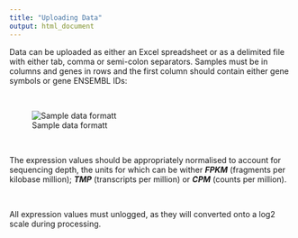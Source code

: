 ```yaml
---
title: "Uploading Data"
output: html_document
---
```


Data can be uploaded as either an Excel spreadsheet or as a delimited file with either tab, comma or semi-colon separators. Samples must be in columns and genes in rows and the first column should contain either gene symbols or gene ENSEMBL IDs:

<br>

![Sample data formatt](../../www/Example_input.png)

<br>

The expression values should be appropriately normalised to account for sequencing depth, the units for which can be wither ***FPKM*** (fragments per kilobase million); ***TMP*** (transcripts per million) or ***CPM*** (counts per million).

<br>

All expression values must unlogged, as they will converted onto a log2 scale during processing.
